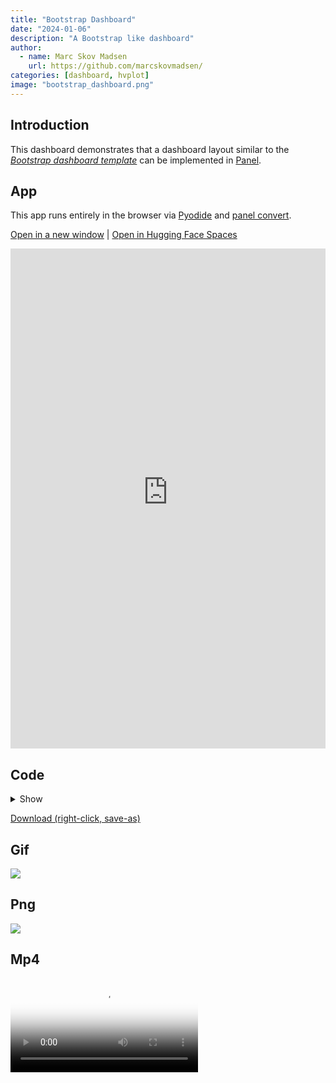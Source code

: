 ```yaml
---
title: "Bootstrap Dashboard"
date: "2024-01-06"
description: "A Bootstrap like dashboard"
author:
  - name: Marc Skov Madsen
    url: https://github.com/marcskovmadsen/  
categories: [dashboard, hvplot]
image: "bootstrap_dashboard.png"
---
```


## Introduction

This dashboard demonstrates that a dashboard layout similar to the [*Bootstrap dashboard template*](https://getbootstrap.com/docs/4.3/examples/dashboard/) can be implemented in [Panel](https://panel.pyviz.org/).

## App

This app runs entirely in the browser via [Pyodide](https://pyodide.org) and [panel convert](https://panel.holoviz.org/how_to/wasm/convert.html).

<a href="https://awesome-panel-bootstrap-dashboard.static.hf.space" target="_blank">Open in a new window</a> | <a href="https://huggingface.co/spaces/awesome-panel/bootstrap_dashboard" target="_blank">Open in Hugging Face Spaces</a>

<iframe
	src="https://awesome-panel-bootstrap-dashboard.static.hf.space"
	frameborder="0"
	style="width:100%;height:800px"
></iframe>

## Code

<details>
<summary>Show </summary>
```.python
```
</details>

<a href="https://raw.githubusercontent.com/awesome-panel/awesome-panel/main/examples/bootstrap_dashboard.py" download>Download (right-click, save-as)</a>

## Gif

<img src="https://cdn.awesome-panel.org/resources/bootstrap_dashboard/bootstrap_dashboard.gif"></img>

## Png

<img src="https://cdn.awesome-panel.org/resources/bootstrap_dashboard/bootstrap_dashboard.png"></img>

## Mp4

<video poster="https://cdn.awesome-panel.org/resources/bootstrap_dashboard/bootstrap_dashboard.png" controls>
  <source src="https://cdn.awesome-panel.org/resources/bootstrap_dashboard/bootstrap_dashboard.mp4" type="video/mp4">
  Your browser does not support HTML video.
</video>
